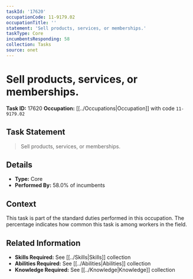 ```yaml
---
taskId: '17620'
occupationCode: 11-9179.02
occupationTitle: ''
statement: 'Sell products, services, or memberships.'
taskType: Core
incumbentsResponding: 58
collection: Tasks
source: onet
---
```

# Sell products, services, or memberships.

**Task ID:** 17620
**Occupation:** [[../Occupations|Occupation]] with code `11-9179.02`

## Task Statement

> Sell products, services, or memberships.

## Details

- **Type:** Core
- **Performed By:** 58.0% of incumbents

## Context

This task is part of the standard duties performed in this occupation. The percentage indicates how common this task is among workers in the field.

## Related Information

- **Skills Required:** See [[../Skills|Skills]] collection
- **Abilities Required:** See [[../Abilities|Abilities]] collection
- **Knowledge Required:** See [[../Knowledge|Knowledge]] collection
